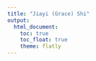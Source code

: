 ```yaml
---
title: "Jiayi (Grace) Shi"
output: 
  html_document:
    toc: true
    toc_float: true
    theme: flatly
---
```


